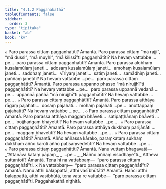 ```yaml
---
title: "4.1.2 Paggahakathā"
tableOfContents: false
sidebar:
  order: 3
type: "tipitaka"
basket: "ab"
book: "kv"
---
```



<DynamicBreadcrumb />

<Division number="745" book="kv" bookNo="32" page="381">

<Paragraph number="2361" book="kv">
๐ Paro parassa cittaṃ paggaṇhātīti? Āmantā. Paro parassa cittaṃ “mā rajji”, “mā dussi”, “mā muyhi”, “mā kilissī”ti paggaṇhātīti? Na hevaṃ vattabbe …pe…  paro parassa cittaṃ paggaṇhātīti? Āmantā. Paro parassa alobhaṃ kusalamūlaṃ janeti…  adosaṃ kusalamūlaṃ janeti…  amohaṃ kusalamūlaṃ janeti…  saddhaṃ janeti…  vīriyaṃ janeti…  satiṃ janeti…  samādhiṃ janeti…  paññaṃ janetīti? Na hevaṃ vattabbe …pe…  paro parassa cittaṃ paggaṇhātīti? Āmantā. Paro parassa uppanno phasso “mā nirujjhī”ti paggaṇhātīti? Na hevaṃ vattabbe …pe…  paro parassa uppannā vedanā …pe…  uppannā paññā “mā nirujjhī”ti paggaṇhātīti? Na hevaṃ vattabbe …pe… .
</Paragraph>

<Paragraph number="2362" book="kv">
๐ Paro parassa cittaṃ paggaṇhātīti? Āmantā. Paro parassa atthāya rāgaṃ pajahati…  dosaṃ pajahati…  mohaṃ pajahati …pe…  anottappaṃ pajahatīti? Na hevaṃ vattabbe …pe… .
</Paragraph>

<Paragraph number="2363" book="kv">
๐ Paro parassa cittaṃ paggaṇhātīti? Āmantā. Paro parassa atthāya maggaṃ bhāveti…  satipaṭṭhānaṃ bhāveti …pe…  bojjhaṅgaṃ bhāvetīti? Na hevaṃ vattabbe …pe… .
</Paragraph>

<Paragraph number="2364" book="kv">
๐ Paro parassa cittaṃ paggaṇhātīti? Āmantā. Paro parassa atthāya dukkhaṃ parijānāti …pe…  maggaṃ bhāvetīti? Na hevaṃ vattabbe …pe… .
</Paragraph>

<Paragraph number="2365" book="kv">
๐ Paro parassa cittaṃ paggaṇhātīti? Āmantā. Añño aññassa kārako, paraṃkataṃ sukhaṃ dukkhaṃ añño karoti añño paṭisaṃvedetīti? Na hevaṃ vattabbe …pe… .
</Paragraph>

<Paragraph number="2366" book="kv">
๐ Paro parassa cittaṃ paggaṇhātīti? Āmantā. Nanu vuttaṃ bhagavatā—
</Paragraph>

<Paragraph number="2367" type="verses" book="kv">
_“Attanāva kataṃ pāpaṃ,_  
_ …pe… _  
_Nāñño aññaṃ visodhaye”ti._  

</Paragraph>

<Paragraph number="2368" book="kv">
Attheva suttantoti? Āmantā. Tena hi na vattabbaṃ—  “paro parassa cittaṃ paggaṇhātī”ti.
</Paragraph>

</Division>
<Division number="746" book="kv" bookNo="32" page="382">

<Paragraph number="2369" book="kv">
× Na vattabbaṃ—  “paro parassa cittaṃ paggaṇhātī”ti? Āmantā. Nanu atthi balappattā, atthi vasībhūtāti? Āmantā. Hañci atthi balappattā, atthi vasībhūtā, tena vata re vattabbe—  “paro parassa cittaṃ paggaṇhātī”ti.

</Paragraph>
</Division>

<Paragraph number="2370" type="center" book="kv">
Paggahakathā niṭṭhitā.
</Paragraph>